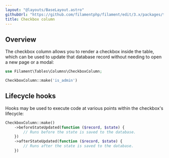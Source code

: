 ```yaml
---
layout: "@layouts/BaseLayout.astro"
githubUrl: "https://github.com/filamentphp/filament/edit/3.x/packages/tables/docs/03-columns/09-checkbox.md"
title: Checkbox column
---
```


## Overview

The checkbox column allows you to render a checkbox inside the table, which can be used to update that database record without needing to open a new page or a modal:

```php
use Filament\Tables\Columns\CheckboxColumn;

CheckboxColumn::make('is_admin')
```

<AutoScreenshot name="tables/columns/checkbox/simple" alt="Checkbox column" version="3.x" />

## Lifecycle hooks

Hooks may be used to execute code at various points within the checkbox's lifecycle:

```php
CheckboxColumn::make()
    ->beforeStateUpdated(function ($record, $state) {
        // Runs before the state is saved to the database.
    })
    ->afterStateUpdated(function ($record, $state) {
        // Runs after the state is saved to the database.
    })
```
